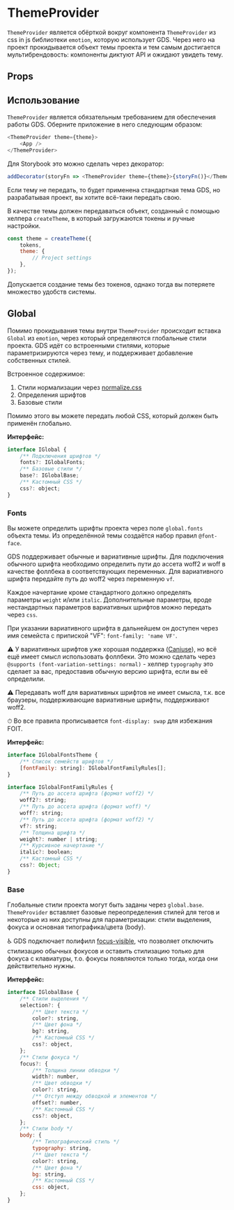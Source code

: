 
<Meta title="Components / ThemeProvider" component={ThemeProvider} />

# ThemeProvider

`ThemeProvider` является обёрткой вокруг компонента `ThemeProvider` из css in js библиотеки `emotion`, которую использует GDS. Через него на проект прокидывается объект темы проекта и тем самым достигается мультибрендовость: компоненты диктуют API и ожидают увидеть тему.

## Props

<Props of={ThemeProvider} />

## Использование

`ThemeProvider` является обязательным требованием для обеспечения работы GDS. Оберните приложение в него следующим образом:

```js
<ThemeProvider theme={theme}>
    <App />
</ThemeProvider>
```

Для Storybook это можно сделать через декоратор:

```js
addDecorator(storyFn => <ThemeProvider theme={theme}>{storyFn()}</ThemeProvider>);
```

Если тему не передать, то будет применена стандартная тема GDS, но разрабатывая проект, вы хотите всё-таки передать свою.

В качестве темы должен передаваться объект, созданный с помощью хелпера `createTheme`, в который загружаются токены и ручные настройки.

```js
const theme = createTheme({
    tokens,
    theme: {
        // Project settings
    },
});
```

Допускается создание темы без токенов, однако тогда вы потеряете множество удобств системы.

## Global

Помимо прокидывания темы внутри `ThemeProvider` происходит вставка `Global` из `emotion`, через который определяются глобальные стили проекта. GDS идёт со встроенными стилями, которые параметризируются через тему, и поддерживает добавление собственных стилей.

Встроенное содержимое:

1. Стили нормализации через [normalize.css](https://necolas.github.io/normalize.css/)
1. Определения шрифтов
1. Базовые стили

Помимо этого вы можете передать любой CSS, который должен быть применён глобально.

**Интерфейс:**

```js
interface IGlobal {
    /** Подключения шрифтов */
    fonts?: IGlobalFonts;
    /** Базовые стили */
    base?: IGlobalBase;
    /** Кастомный CSS */
    css?: object;
}
```

### Fonts

Вы можете определить шрифты проекта через поле `global.fonts` объекта темы. Из определённой темы создаётся набор правил `@font-face`.

GDS поддерживает обычные и вариативные шрифты. Для подключения обычного шрифта необходимо определить пути до ассета woff2 и woff в качестве фоллбека в соответствующих переменных. Для вариативного шрифта передайте путь до woff2 через переменную `vf`.

Каждое начертание кроме стандартного должно определять параметры `weight` и/или `italic`. Дополнительные параметры, вроде нестандартных параметров вариативных шрифтов можно передать через `css`.

При указании вариативного шрифта в дальнейшем он доступен через имя семейста с припиской "VF": `font-family: 'name VF'`.

⚠️ У вариативных шрифтов уже хорошая поддержка ([Caniuse](https://caniuse.com/#feat=variable-fonts)), но всё ещё имеет смысл использовать фоллбеки. Это можно сделать через `@supports (font-variation-settings: normal)` - хелпер `typography` это сделает за вас, предоставив обычную версию шрифта, если вы её определили.

⚠️ Передавать woff для вариативных шрифтов не имеет смысла, т.к. все браузеры, поддерживающие вариативные шрифты, поддерживают woff2.

⏱ Во все правила прописывается `font-display: swap` для избежания FOIT.

**Интерфейс:**

```js
interface IGlobalFontsTheme {
    /** Список семейств шрифтов */
    [fontFamily: string]: IGlobalFontFamilyRules[];
}

interface IGlobalFontFamilyRules {
    /** Путь до ассета шрифта (формат woff2) */
    woff2?: string;
    /** Путь до ассета шрифта (формат woff) */
    woff?: string;
    /** Путь до ассета шрифта (формат woff2) */
    vf?: string;
    /** Толщина шрифта */
    weight?: number | string;
    /** Курсивное начертание */
    italic?: boolean;
    /** Кастомный CSS */
    css?: Object;
}
```

### Base

Глобальные стили проекта могут быть заданы через `global.base`. `ThemeProvider` вставляет базовые переопределения стилей для тегов и некоторые из них доступны для параметризации: стили выделения, фокуса и основная типографика/цвета (body).

♿️ GDS подключает полифилл [focus-visible](https://github.com/WICG/focus-visible), что позволяет отключить стилизацию обычных фокусов и оставить стилизацию только для фокуса с клавиатуры, т.о. фокусы появляются только тогда, когда они действительно нужны.

**Интерфейс:**

```js
interface IGlobalBase {
    /** Стили выделения */
    selection?: {
        /** Цвет текста */
        color?: string,
        /** Цвет фона */
        bg?: string,
        /** Кастомный CSS */
        css?: object,
    };
    /** Стили фокуса */
    focus?: {
        /** Толщина линии обводки */
        width?: number,
        /** Цвет обводки */
        color?: string,
        /** Отступ между обводкой и элементов */
        offset?: number,
        /** Кастомный CSS */
        css?: object,
    };
    /** Стили body */
    body: {
        /** Типографический стиль */
        typography: string,
        /** Цвет текста */
        color?: string,
        /** Цвет фона */
        bg: string,
        /** Кастомный CSS */
        css: object,
    };
}
```
